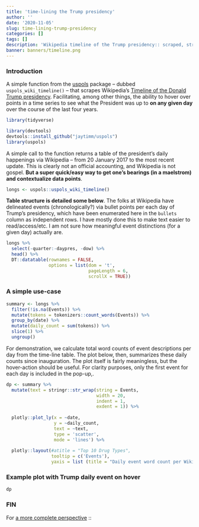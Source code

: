 ```yaml
---
title: 'time-lining the Trump presidency'
author: ''
date: '2020-11-05'
slug: time-lining-trump-presidency
categories: []
tags: []
description: 'Wikipedia timeline of the Trump presidency:: scraped, structured, etc.'
banner: banners/timeline.png
---
```



### Introduction

A simple function from the [uspols](https://github.com/jaytimm/uspols) package -- dubbed `uspols_wiki_timeline()` -- that scrapes Wikipedia's [Timeline of the Donald Trump presidency](https://en.wikipedia.org/wiki/Timeline_of_the_Donald_Trump_presidency).   Facilitating, among other things, the ability to hover over points in a time series to see what the President was up to **on any given day** over the course of the last four years. 


```r
library(tidyverse)
```


```r
library(devtools)
devtools::install_github("jaytimm/uspols")
library(uspols) 
```



A simple call to the function returns a table of the president's daily happenings via Wikipedia -- from 20 January 2017 to the most recent update. This is clearly not an official accounting, and Wikipedia is not gospel. **But a super quick/easy way to get one's bearings (in a maelstrom) and contextualize data points**.  

```r
longs <- uspols::uspols_wiki_timeline()
```


**Table structure is detailed some below**.  The folks at Wikipedia have delineated events (chronologically?) via bullet points per each day of Trump's presidency, which have been enumerated here in the `bullets` column as independent rows.  I have mostly done this to make text easier to read/access/etc.  I am not sure how meaningful event distinctions (for a given day) actually are.   

```r
longs %>%
  select(-quarter:-daypres, -dow) %>%
  head() %>%
  DT::datatable(rownames = FALSE, 
                options = list(dom = 't',
                               pageLength = 6,
                               scrollX = TRUE))
```




### A simple use-case

```r
summary <- longs %>%
  filter(!is.na(Events)) %>%
  mutate(tokens = tokenizers::count_words(Events)) %>%
  group_by(date) %>%
  mutate(daily_count = sum(tokens)) %>%
  slice(1) %>%
  ungroup()
```



For demonstration, we calculate total word counts of event descriptions per day from the time-line table.  The plot below, then, summarizes these daily counts since inauguration.  The plot itself is fairly meaningless, but the hover-action should be useful. For clarity purposes, only the first event for each day is included in the pop-up,.

```r
dp <- summary %>%
  mutate(text = stringr::str_wrap(string = Events,
                                  width = 20,
                                  indent = 1,
                                  exdent = 1)) %>%
  
  plotly::plot_ly(x = ~date, 
                  y = ~daily_count,
                  text = ~text,
                  type = 'scatter',
                  mode = 'lines') %>%
  
  plotly::layout(#atitle = "Top 10 Drug Types", 
                 tooltip = c('Events'),
                 yaxis = list (title = "Daily event word count per Wikipedia"))
```




### Example plot with Trump daily event on hover

```r
dp
```


### FIN

For [a more complete perspective](https://github.com/jaytimm/A-timeline-of-the-Trump-presidency#lest-we-forget) ::
